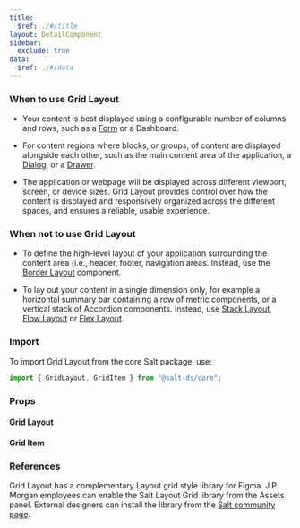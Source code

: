 ```yaml
---
title:
  $ref: ./#/title
layout: DetailComponent
sidebar:
  exclude: true
data:
  $ref: ./#/data
---
```


### When to use Grid Layout

- Your content is best displayed using a configurable number of columns and rows, such as a [Form](/salt/patterns/forms) or a Dashboard.

- For content regions where blocks, or groups, of content are displayed alongside each other, such as the main content area of the application, a [Dialog](/salt/components/dialog), or a [Drawer](/salt/components/drawer).

- The application or webpage will be displayed across different viewport, screen, or device sizes. Grid Layout provides control over how the content is displayed and responsively organized across the different spaces, and ensures a reliable, usable experience.

### When not to use Grid Layout

- To define the high-level layout of your application surrounding the content area (i.e., header, footer, navigation areas. Instead, use the [Border Layout](/salt/components/border-layout) component.

- To lay out your content in a single dimension only, for example a horizontal summary bar containing a row of metric components, or a vertical stack of Accordion components. Instead, use [Stack Layout](/salt/components/stack-layout), [Flow Layout](/salt/components/flow-layout) or [Flex Layout](/salt/components/flex-layout).

### Import

To import Grid Layout from the core Salt package, use:

```js
import { GridLayout, GridItem } from "@salt-ds/core";
```

### Props

#### Grid Layout

<PropsTable packageName="core" componentName="GridLayout" />

#### Grid Item

<PropsTable packageName="core" componentName="GridItem" />

### References

Grid Layout has a complementary Layout grid style library for Figma. J.P. Morgan employees can enable the Salt Layout Grid library from the Assets panel. External designers can install the library from the [Salt community page](https://www.figma.com/community/file/1184561028332139679/Salt%3A-Layout-Grid).
